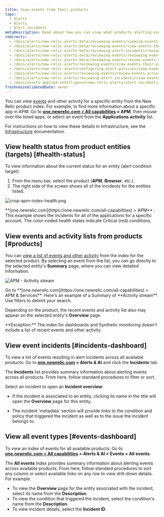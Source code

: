```yaml
---
title: View events from their products
tags:
  - Alerts
  - Alerts
  - Alert incidents
metaDescription: Read about how you can view what products alerting events originated from.
redirects:
  - /docs/alerts/new-relic-alerts-beta/reviewing-events/viewing-events-their-products
  - /docs/alerts/new-relic-alerts-beta/reviewing-events/view-events-their-products
  - /docs/alerts/new-relic-alerts-beta/reviewing-alert-incidents/reviewing-events-across-products
  - /docs/alerts/new-relic-alerts-beta/reviewing-events/reviewing-events-across-products
  - /docs/alerts/new-relic-alerts-beta/reviewing-events/review-events-across-products
  - /docs/alerts/new-relic-alerts/reviewing-events/view-events-their-products
  - /docs/alerts/new-relic-alerts/configuring-alert-policies/view-events-their-products
  - /docs/alerts/new-relic-alerts/reviewing-events/review-events-across-products
  - /docs/alerts/new-relic-alerts/reviewing-alert-incidents/view-events-their-products
  - /docs/alerts-applied-intelligence/new-relic-alerts/alert-incidents/view-events-their-products
freshnessValidatedDate: never
---
```




You can view [events](/docs/alerts/new-relic-alerts/getting-started/new-relic-alerts-concepts-workflow#terminology) and other activity for a specific entity from the New Relic product index. For example, to find more information about a specific app in APM: Go to <DoNotTranslate>**[one.newrelic.com > All capabilities](https://one.newrelic.com/all-capabilities) > APM**</DoNotTranslate>, then mouse over the listed apps, or select an event from the <DoNotTranslate>**Applications activity**</DoNotTranslate> list.

For instructions on how to view these details in Infrastructure, see the [Infrastructure](/docs/infrastructure/new-relic-infrastructure/infrastructure-alert-conditions/infrastructure-alerts-add-edit-or-view-host-alert-information#view-alerts) documentation.

## View health status from product entities (targets) [#health-status]

To view information about the current status for an entity (alert condition target):

1. From the menu bar, select the product (<DoNotTranslate>**APM**</DoNotTranslate>, <DoNotTranslate>**Browser**</DoNotTranslate>, etc.).
2. The right side of the screen shows all of the incidents for the entities listed.

<img
  title="crop-apm-index-health.png"
  alt="crop-apm-index-health.png"
  src={accountsCropApmIndexHealth}
/>

<figcaption>
  <DoNotTranslate>**[one.newrelic.com](https://one.newrelic.com/all-capabilities) > APM**</DoNotTranslate> : This example shows the incidents for all of the <InlinePopover type="apm" /> applications for a specific account. The color-coded health states indicate Critical (red) conditions.
</figcaption>
  
## View events and activity lists from products [#products]

You can [view a list of events and other activity](/docs/apm/applications-menu/monitoring/viewing-your-applications-list) from the index for the selected product. By selecting an event from the list, you can go directly to the selected entity's <DoNotTranslate>**Summary**</DoNotTranslate> page, where you can view detailed information.

<img
  title="APM - Activity stream"
  alt="APM - Activity stream"
  src={accountsApmIndexActivity}
/>

<figcaption>
  Go to <DoNotTranslate>**[one.newrelic.com](https://one.newrelic.com/all-capabilities) > APM & Services**</DoNotTranslate>: Here's an example of a Summary of <DoNotTranslate>**Activity stream**</DoNotTranslate>. Use filters to delimit your search.
</figcaption>

Depending on the product, the recent events and activity list also may appear on the selected entity's <DoNotTranslate>**Overview**</DoNotTranslate> page.

<Callout variant="tip">
  <DoNotTranslate>**Exception:**</DoNotTranslate> The index for dashboards and Synthetic monitoring doesn't include a list of recent events and other activity.
</Callout>

## View event incidents [#incidents-dashboard]

To view a list of events resulting in alert incidents across all available products: Go to <DoNotTranslate>**[one.newrelic.com](https://one.newrelic.com/all-capabilities) > Alerts & AI**</DoNotTranslate> and click the <DoNotTranslate>**Incidents**</DoNotTranslate> tab.

The <DoNotTranslate>**Incidents**</DoNotTranslate> list provides summary information about alerting events across all products. From here, follow standard procedures to filter or sort. 

Select an incident to open an <DoNotTranslate>**Incident overview**</DoNotTranslate>:

* If the incident is associated to an entity, clicking its name in the title will open the <DoNotTranslate>**Overview**</DoNotTranslate> page for this entity.

* The incident 'metadata' section will provide links to the condition and policy that triggered the incident as well as to the issue the incident belongs to.

## View all event types [#events-dashboard]

To view an index of events for all available products: Go to <DoNotTranslate>**[one.newrelic.com > All capabilities](https://one.newrelic.com/all-capabilities) > Alerts & AI > Events > All events**</DoNotTranslate>.

The <DoNotTranslate>**All events**</DoNotTranslate> index provides summary information about alerting events across available products. From here, follow standard procedures to sort any column or select available links on any row to view drill-down details. For example:

* To view the <DoNotTranslate>**Overview**</DoNotTranslate> page for the entity associated with the incident, select its name from the <DoNotTranslate>**Description**</DoNotTranslate>.
* To view the condition that triggered the incident, select the condition's name from the <DoNotTranslate>**Description**</DoNotTranslate>.
* To view incident details, select the <DoNotTranslate>**Incident ID**</DoNotTranslate>.
